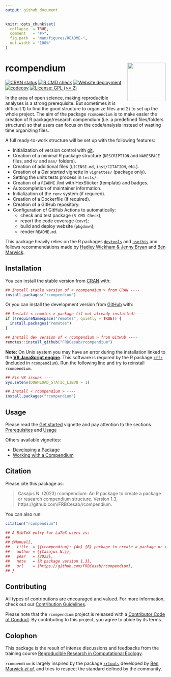 ```yaml
---
output: github_document
---
```


```r
knitr::opts_chunk$set(
  collapse  = TRUE,
  comment   = "#>",
  fig.path  = "man/figures/README-",
  out.width = "100%"
)
```



rcompendium <img src="man/figures/logo.png" align="right" style="float:right; height:120px;"/>
=========================================================



<!-- badges: start -->
[![CRAN status](https://www.r-pkg.org/badges/version/rcompendium)](https://CRAN.R-project.org/package=rcompendium/)
[![R CMD check](https://github.com/FRBCesab/rcompendium/actions/workflows/R-CMD-check.yaml/badge.svg)](https://github.com/FRBCesab/rcompendium/actions/workflows/R-CMD-check.yaml)
[![Website deployment](https://github.com/FRBCesab/rcompendium/actions/workflows/pkgdown.yaml/badge.svg)](https://github.com/FRBCesab/rcompendium/actions/workflows/pkgdown.yaml)
[![codecov](https://codecov.io/gh/FRBCesab/rcompendium/branch/main/graph/badge.svg)](https://app.codecov.io/gh/FRBCesab/rcompendium)
[![License: GPL (>= 2)](https://img.shields.io/badge/License-GPL%20%28%3E%3D%202%29-blue.svg)](https://choosealicense.com/licenses/gpl-2.0/)
<!-- badges: end -->



In the area of open science, making reproducible analyses is a strong prerequisite.
But sometimes it is difficult 1) to find the good structure to organize files 
and 2) to set up the whole project. The aim of the package `rcompendium` is to 
make easier the creation of R package/research compendium (i.e. a predefined 
files/folders structure) so that users can focus on the code/analysis instead of 
wasting time organizing files. 


A full ready-to-work structure will be set up with the following features: 

- Initialization of version control with [git](https://git-scm.com/).
- Creation of a minimal R package structure (`DESCRIPTION` and `NAMESPACE` files, 
and `R/` and `man/` folders).
- Creation of additional files (`LICENSE.md`, `inst/CITATION`, etc.).
- Creation of a _Get started_ vignette in `vignettes/` (package only).
- Setting the units tests process in `tests/`.
- Creation of a `README.Rmd` with HexSticker (template) and badges.
- Autocompletion of maintainer information.
- Initialization of the `renv` system (if required).
- Creation of a Dockerfile (if required).
- Creation of a GitHub repository.
- Configuration of GitHub Actions to automatically:
  - check and test package (`R CMD Check`);
  - report the code coverage (`covr`);
  - build and deploy website (`pkgdown`);
  - render `README.md`.


This package heavily relies on the R packages 
[`devtools`](https://devtools.r-lib.org) and 
[`usethis`](https://usethis.r-lib.org) and follows recommendations made by
[Hadley Wickham & Jenny Bryan](https://r-pkgs.org) and 
[Ben Marwick](https://peerj.com/preprints/3192/).




## Installation



You can install the stable version from [CRAN](https://cran.r-project.org/) with:

```r
## Install stable version of < rcompendium > from CRAN ----
install.packages("rcompendium")
```


Or you can install the development version from [GitHub](https://github.com/) with:

```r
## Install < remotes > package (if not already installed) ----
if (!requireNamespace("remotes", quietly = TRUE)) {
  install.packages("remotes")
}

## Install dev version of < rcompendium > from GitHub ----
remotes::install_github("FRBCesab/rcompendium")
```

**Note:** On Unix system you may have an error during the installation linked 
to the [**V8 JavaScript engine**](https://v8.dev/). This software is required 
by the R package [`cffr`](https://docs.ropensci.org/cffr/) 
(included in `rcompendium`). Run the following line and try to reinstall `rcompendium`.

```r
## Fix V8 issues ----
Sys.setenv(DOWNLOAD_STATIC_LIBV8 = 1)

## Install < rcompendium > ----
install.packages("rcompendium")
```


## Usage



Please read the 
[Get started](https://frbcesab.github.io/rcompendium/articles/rcompendium.html) vignette
and pay attention to the sections 
[Prerequisites](https://frbcesab.github.io/rcompendium/articles/rcompendium.html#prerequisites) and
[Usage](https://frbcesab.github.io/rcompendium/articles/rcompendium.html#usage)

Others available vignettes:

- [Developing a Package](https://frbcesab.github.io/rcompendium/articles/developing_a_package.html)
- [Working with a Compendium](https://frbcesab.github.io/rcompendium/articles/working_with_a_compendium.html)



## Citation



Please cite this package as: 

> Casajus N. (2023) rcompendium: An R package to create a package or research 
compendium structure. Version 1.3, https://github.com/FRBCesab/rcompendium.

You can also run:

```r
citation("rcompendium")

## A BibTeX entry for LaTeX users is:
## 
## @Manual{,
##   title  = {{rcompendium}: {An} {R} package to create a package or research compendium structure},
##   author = {{Casajus N.}},
##   year   = {2023},
##   note   = {R package version 1.3},
##   url    = {https://github.com/FRBCesab/rcompendium},
## }
```



## Contributing



All types of contributions are encouraged and valued. For more information, 
check out our [Contribution Guidelines](https://github.com/FRBCesab/rcompendium/blob/main/CONTRIBUTING.md).

Please note that the `rcompendium` project is released with a 
[Contributor Code of Conduct](https://contributor-covenant.org/version/2/1/CODE_OF_CONDUCT.html). 
By contributing to this project, you agree to abide by its terms.




## Colophon



This package is the result of intense discussions and feedbacks from the training 
course [Reproducible Research in Computational Ecology](https://rdatatoolbox.github.io/). 

`rcompendium` is largely inspired by the package 
[`rrtools`](https://github.com/benmarwick/rrtools) developed by 
[Ben Marwick _et al._](https://github.com/benmarwick) and tries to respect the standard 
defined by the community.
